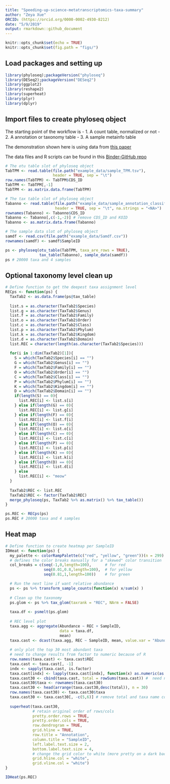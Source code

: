 ```yaml
---
title: "Speeding-up-science-metatranscriptomics-taxa-summary"
author: "Zeya Xue"
ORCID: (https://orcid.org/0000-0002-4930-8212)
date: "5/9/2019"
output: rmarkdown::github_document
---
```


```r
knitr::opts_chunk$set(echo = TRUE)
knitr::opts_chunk$set(fig.path = "figs/")
```

## Load packages and setting up
```r
library(phyloseq);packageVersion("phyloseq")
library(DESeq2);packageVersion("DESeq2")
library(ggplot2)
library(reshape2)
library(superheat)
library(plyr)
library(dplyr)
```

## Import files to create phyloseq object
The starting point of the workflow is 
- 1. A count table, normalized or not 
- 2. A annotation or taxonomy table 
- 3. A sample metainfo table 

The demonstration shown here is using data from [this paper](https://aem.asm.org/content/84/1/e02026-17.short)

The data files and R scripts can be found in this [Binder-GitHub repo](https://github.com/zeyaxue/speeding-up-science-binder)
```r
# The otu table slot of phyloseq object 
TabTPM <- read.table(file.path("example_data/sample_TPM.tsv"),
                     header = TRUE, sep = "\t")
row.names(TabTPM) <- TabTPM$CDS_ID
TabTPM <- TabTPM[,-1]
TabTPM <- as.matrix.data.frame(TabTPM)

# The tax table slot of phyloseq object
Tabanno <- read.table(file.path("example_data/sample_annotation_classifications.tsv"),
                      header = TRUE, sep = "\t", na.strings = "<NA>")
rownames(Tabanno) <- Tabanno$CDS_ID
Tabanno <- Tabanno[,c(-1,-2)] # remove CDS_ID and KOID
Tabanno <- as.matrix.data.frame(Tabanno)

# The sample data slot of phyloseq object
samdf <- read.csv(file.path("example_data/Samdf.csv"))
rownames(samdf) <- samdf$SampleID

ps <- phyloseq(otu_table(TabTPM, taxa_are_rows = TRUE), 
               tax_table(Tabanno), sample_data(samdf))
ps # 20000 taxa and 4 samples
```

## Optional taxonomy level clean up
```r
# Define function to get the deepest taxa assignment level
RECps <- function(ps) {
  TaxTab2 <- as.data.frame(ps@tax_table)
  
  list.s = as.character(TaxTab2$Species)
  list.g = as.character(TaxTab2$Genus)
  list.f = as.character(TaxTab2$Family)
  list.o = as.character(TaxTab2$Order)
  list.c = as.character(TaxTab2$Class)
  list.p = as.character(TaxTab2$Phylum)
  list.k = as.character(TaxTab2$Kingdom)
  list.d = as.character(TaxTab2$Domain)
  list.REC = character(length(as.character(TaxTab2$Species)))
  
  for(i in 1:dim(TaxTab2)[1]){
    S = which(TaxTab2$Species[i] == "")
    G = which(TaxTab2$Genus[i] == "")
    F = which(TaxTab2$Family[i] == "")
    O = which(TaxTab2$Order[i] == "")
    C = which(TaxTab2$Class[i] == "")
    P = which(TaxTab2$Phylum[i] == "")
    K = which(TaxTab2$Kingdom[i] == "")
    D = which(TaxTab2$Domain[i] == "")
    if(length(S) == 0){
      list.REC[i] <- list.s[i]
    } else if(length(G) == 0){
      list.REC[i] <- list.g[i]
    } else if(length(F) == 0){
      list.REC[i] <- list.f[i]
    } else if(length(O) == 0){
      list.REC[i] <- list.o[i]
    } else if(length(C) == 0){
      list.REC[i] <- list.c[i]
    } else if(length(P) == 0){
      list.REC[i] <- list.p[i]
    } else if(length(K) == 0){
      list.REC[i] <- list.k[i]
    } else if(length(D) == 0){
      list.REC[i] <- list.d[i]
    } else
      list.REC[i] <- "meow"
  }
  
  TaxTab2$REC <- list.REC
  TaxTab2$REC <- factor(TaxTab2$REC)
  merge_phyloseq(ps, TaxTab2 %>% as.matrix() %>% tax_table())
}

ps.REC <- RECps(ps)
ps.REC # 20000 taxa and 4 samples 
```


## Heat map 
```r
# Define function to create heatmap per SampleID
IDHeat <- function(ps) {
  my_palette <- colorRampPalette(c("red", "yellow", "green"))(n = 299)
  # defines the color breaks manually for a "skewed" color transition
  col_breaks = c(seq(-1,0,length=100),      # for red
                 seq(0.01,0.8,length=100),  # for yellow
                 seq(0.81,1,length=100))    # for green

  # Run the next line if want relative abundance 
  ps <- ps %>% transform_sample_counts(function(x) x/sum(x) )  
  
  # Clean up the taxonomy 
  ps.glom <- ps %>% tax_glom(taxrank = "REC", NArm = FALSE)
  
  taxa.df <- psmelt(ps.glom)
  
  # REC level plot
  taxa.agg <- aggregate(Abundance ~ REC + SampleID,
                        data = taxa.df,
                        mean)
  taxa.cast <- dcast(taxa.agg, REC ~ SampleID, mean, value.var = "Abundance")
  
  # only plot the top 30 most abundant taxa 
  # need to change results from factor to numeric because of R
  row.names(taxa.cast) <- taxa.cast$REC
  taxa.cast <- taxa.cast[, -1]
  indx <- sapply(taxa.cast, is.factor)
  taxa.cast[indx] <- lapply(taxa.cast[indx], function(x) as.numeric(as.character(x))) 
  taxa.cast30 <- cbind(taxa.cast, total = rowSums(taxa.cast)) #  need numeric values
  taxa.cast30$taxa <- rownames(taxa.cast30)
  taxa.cast30 <- head(arrange(taxa.cast30,desc(total)), n = 30)
  row.names(taxa.cast30) <- taxa.cast30$taxa
  taxa.cast30 <- taxa.cast30[, -c(5,6)] # remove total and taxa name colums
  
  superheat(taxa.cast30,
            # retain original order of rows/cols
            pretty.order.rows = TRUE,
            pretty.order.cols = TRUE,
            row.dendrogram = TRUE,
            grid.hline = TRUE,
            row.title = "Annotation",
            column.title = "SampleID",
            left.label.text.size = 2,
            bottom.label.text.size = 4,
            # change the grid color to white (more pretty on a dark background)
            grid.hline.col = "white",
            grid.vline.col = "white") 
}

IDHeat(ps.REC)
```



